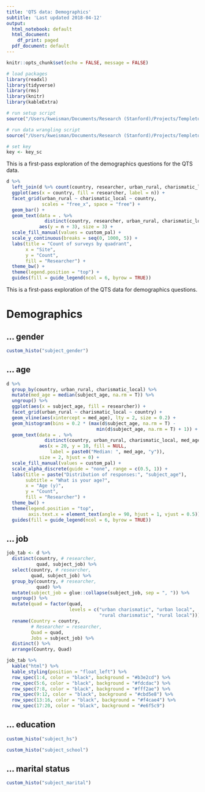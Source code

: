 ```yaml
---
title: 'QTS data: Demographics'
subtitle: 'Last updated 2018-04-12'
output:
  html_notebook: default
  html_document:
    df_print: paged
  pdf_document: default
---
```


```r
knitr::opts_chunk$set(echo = FALSE, message = FALSE)
```

```r
# load packages
library(readxl)
library(tidyverse)
library(rms)
library(knitr)
library(kableExtra)

# run setup script
source("/Users/kweisman/Documents/Research (Stanford)/Projects/Templeton Grant/DATA WRANGLING/templeton_qts/scripts/setup_qts_kw.R")

# run data wrangling script
source("/Users/kweisman/Documents/Research (Stanford)/Projects/Templeton Grant/DATA WRANGLING/templeton_qts/scripts/wrangling_qts_kw.R")

# set key
key <- key_sc
```

This is a first-pass exploration of the demographics questions for the QTS data.

```r
d %>% 
  left_join(d %>% count(country, researcher, urban_rural, charismatic_local)) %>%
  ggplot(aes(x = country, fill = researcher, label = n)) +
  facet_grid(urban_rural ~ charismatic_local ~ country,
             scales = "free_x", space = "free") +
  geom_bar() +
  geom_text(data = . %>% 
              distinct(country, researcher, urban_rural, charismatic_local, n), 
            aes(y = n + 3), size = 3) +
  scale_fill_manual(values = custom_pal) +
  scale_y_continuous(breaks = seq(0, 1000, 5)) +
  labs(title = "Count of surveys by quadrant",
       x = "Site",
       y = "Count",
       fill = "Researcher") +
  theme_bw() +
  theme(legend.position = "top") +
  guides(fill = guide_legend(ncol = 6, byrow = TRUE))
```

This is a first-pass exploration of the QTS data for demographics questions.

# Demographics

## ... gender

```r
custom_histo("subject_gender")
```

## ... age

```r
d %>%
  group_by(country, urban_rural, charismatic_local) %>%
  mutate(med_age = median(subject_age, na.rm = T)) %>%
  ungroup() %>%
  ggplot(aes(x = subject_age, fill = researcher)) +
  facet_grid(urban_rural ~ charismatic_local ~ country) +
  geom_vline(aes(xintercept = med_age), lty = 2, size = 0.2) +
  geom_histogram(bins = 0.2 * (max(d$subject_age, na.rm = T) -
                                 min(d$subject_age, na.rm = T) + 1)) +
  geom_text(data = . %>% 
              distinct(country, urban_rural, charismatic_local, med_age),
            aes(x = 20, y = 10, fill = NULL,
                label = paste0("Median: ", med_age, "y")),
            size = 2, hjust = 0) +
  scale_fill_manual(values = custom_pal) +
  scale_alpha_discrete(guide = "none", range = c(0.5, 1)) +
  labs(title = paste("Distribution of responses:", "subject_age"),
       subtitle = "What is your age?",
       x = "Age (y)",
       y = "Count",
       fill = "Researcher") +
  theme_bw() +
  theme(legend.position = "top",
        axis.text.x = element_text(angle = 90, hjust = 1, vjust = 0.5)) +
  guides(fill = guide_legend(ncol = 6, byrow = TRUE))
```

## ... job

```r
job_tab <- d %>% 
  distinct(country, # researcher, 
           quad, subject_job) %>%
  select(country, # researcher, 
         quad, subject_job) %>%
  group_by(country, # researcher, 
           quad) %>%
  mutate(subject_job = glue::collapse(subject_job, sep = ", ")) %>%
  ungroup() %>%
  mutate(quad = factor(quad, 
                       levels = c("urban charismatic", "urban local",
                                  "rural charismatic", "rural local"))) %>%
  rename(Country = country,
         # Researcher = researcher,
         Quad = quad,
         Jobs = subject_job) %>%
  distinct() %>%
  arrange(Country, Quad)
```

```r
job_tab %>%
  kable("html") %>%
  kable_styling(position = "float_left") %>%
  row_spec(1:4, color = "black", background = "#b3e2cd") %>%
  row_spec(5:6, color = "black", background = "#fdcdac") %>%
  row_spec(7:8, color = "black", background = "#fff2ae") %>%
  row_spec(9:12, color = "black", background = "#cbd5e8") %>%
  row_spec(13:16, color = "black", background = "#f4cae4") %>%
  row_spec(17:20, color = "black", background = "#e6f5c9")
```

## ... education

```r
custom_histo("subject_hs")
```

```r
custom_histo("subject_school")
```

## ... marital status

```r
custom_histo("subject_marital")
```

